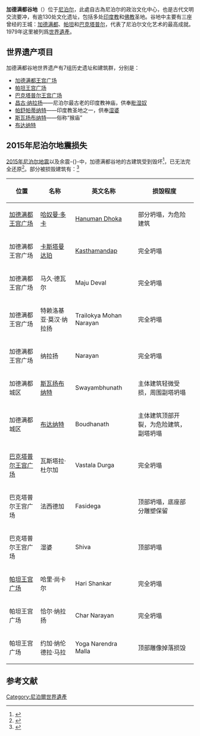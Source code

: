 {{Link style|time=2015-12-13T12:40:03+00:00}}
{{coord|27|42|14|N|85|18|30|E|type:landmark|display=title}}
{{世界文化遗产概要表
| site_img = File:Basantapurpalace.JPG
| site_img_capt = 加德满都王宫广场
| site_img_width = 350px
| zh_name = 加德满都谷地
| en_name = Kathmandu Valley
| fr_name = Vallée de Kathmandu
| country = {{NPL}}
| Region = 亚洲和太平洋地区
| criterion_c = iii, iv, vi
|ID=121bis
| rg_year = 1979
| ex_rg_year = 
| remarks = 
| org_url = http://whc.unesco.org/en/list/121
| map_img = 
| map_img_width = 275px
}}
{{maplink|frame=yes|frame-width=270|zoom=9|type=line|text=地圖}}

'''加德满都谷地'''（{{lang-ne|'''काठमाडौं उपत्यका'''}}）位于[[尼泊尔|尼泊尔]]，此處自古為尼泊尔的政治文化中心，也是古代文明交流要冲，有逾130处文化遗址，包括多处[[印度教|印度教]]和[[佛教|佛教]]圣地。谷地中主要有三座曾经的王城：[[加德满都|加德满都]]、[[帕坦|帕坦]]和[[巴克塔普尔|巴克塔普尔]]，代表了尼泊尔文化艺术的最高成就。1979年这里被列爲[[世界遺產|世界遺產]]。

== 世界遗产项目 ==
加德满都谷地世界遗产有7组历史遗址和建筑群，分别是：
* [[加德满都王宫广场|加德满都王宫广场]]
* [[帕坦王宫广场|帕坦王宫广场]]
* [[巴克塔普尔王宫广场|巴克塔普尔王宫广场]]
* [[昌古·纳拉扬|昌古·纳拉扬]]——尼泊尔最古老的印度教神庙，供奉[[毗湿奴|毗湿奴]]
* [[帕舒帕蒂纳特庙|帕舒帕蒂纳特]]——印度教圣地之一，供奉[[湿婆|湿婆]]
* [[斯瓦扬布纳特|斯瓦扬布纳特]]——俗称“猴庙”
* [[布达纳特|布达纳特]]

==2015年尼泊尔地震损失==
[[2015年尼泊尔地震|2015年尼泊尔地震]]以及余震-{}-中，加德满都谷地的古建筑受到毁坏<ref>{{cite web|url=http://news.163.com/15/0427/06/AO6G9NF200014JB6.html|title=加德满都河谷古迹遭劫难 上万古代建筑损毁两成|work=网易|accessdate=2015-04-27|archive-url=https://web.archive.org/web/20150526202128/http://news.163.com/15/0427/06/AO6G9NF200014JB6.html|archive-date=2015-05-26|dead-url=yes}}</ref>，已无法完全还原<ref>{{cite web|url=http://v.ifeng.com/news/opinion/201504/018c3f66-e8d1-40e5-abd3-c57239675539.shtml|title=专家：尼泊尔大地震损毁文物已无法完全还原|work=凤凰网|accessdate=2015-04-27|archive-date=2015-10-07|archive-url=https://web.archive.org/web/20151007044253/http://v.ifeng.com/news/opinion/201504/018c3f66-e8d1-40e5-abd3-c57239675539.shtml|dead-url=no}}</ref>。部分被损毁建筑有：<ref name=tengxun>{{cite web|url=http://news.qq.com/a/20150426/029627.htm?tu_biz=1.114.1.0#p=1|title=尼泊尔地震致12座世界文化遗产建筑损毁|work=腾讯|date=2015-04-26|accessdate=2015-04-26|archive-date=2015-05-08|archive-url=https://web.archive.org/web/20150508140011/http://news.qq.com/a/20150426/029627.htm?tu_biz=1.114.1.0#p=1|dead-url=no}}</ref>

{| class="wikitable"
|-
! 位置 !! 名称 !! 英文名称 !! 损毁程度
|-
| [[加德满都王宫广场|加德满都王宫广场]] || [[哈奴曼·多卡|哈奴曼·多卡]] || [[:en:Hanuman_Dhoka|Hanuman Dhoka]] || 部分坍塌，为危险建筑  
|-
| 加德满都王宫广场 || [[卡斯塔曼达珀|卡斯塔曼达珀]]  || [[:en:Kasthamandap|Kasthamandap]] || 完全坍塌 
|-
| 加德满都王宫广场 || 马久·德瓦尔 || Maju Deval || 完全坍塌  
|-
| 加德满都王宫广场 || 特赖洛基亚·莫汉·纳拉扬 || Trailokya Mohan Narayan|| 完全坍塌  
|-
| 加德满都王宫广场 || 纳拉扬 ||Narayan || 完全坍塌  
|-
| 加德满都城区 || [[斯瓦扬布纳特|斯瓦扬布纳特]] || Swayambhunath || 主体建筑轻微受损，周围副塔坍塌 
|-
| 加德满都城区 || [[布达纳特|布达纳特]] || Boudhanath || 主体建筑顶部开裂，为危险建筑，副塔坍塌 
|-
| [[巴克塔普尔王宫广场|巴克塔普尔王宫广场]] || 瓦斯塔拉·杜尔加 || Vastala Durga || 完全坍塌  
|-
| 巴克塔普尔王宫广场 || 法西德加 || Fasidega || 顶部坍塌，底座部分雕塑保留
|-
| 巴克塔普尔王宫广场 || 湿婆 || Shiva || 顶部坍塌
|-
| [[帕坦王宫广场|帕坦王宫广场]] || 哈里·尚卡尔 || Hari Shankar || 完全坍塌 
|-
| 帕坦王宫广场|| 恰尔·纳拉扬 || Char Narayan|| 完全坍塌 
|-
| 帕坦王宫广场 || 约加·纳伦德拉·马拉 || Yoga Narendra Malla || 顶部雕像掉落损毁 
|}

==参考文献==
{{Commonscat|Kathmandu Valley}}
{{Wikivoyage|en:Kathmandu Valley|加德满都谷地{{en icon}}}}
{{reflist}}

{{尼泊爾世界遺產}}

[[Category:尼泊爾世界遺產|Category:尼泊爾世界遺產]]
